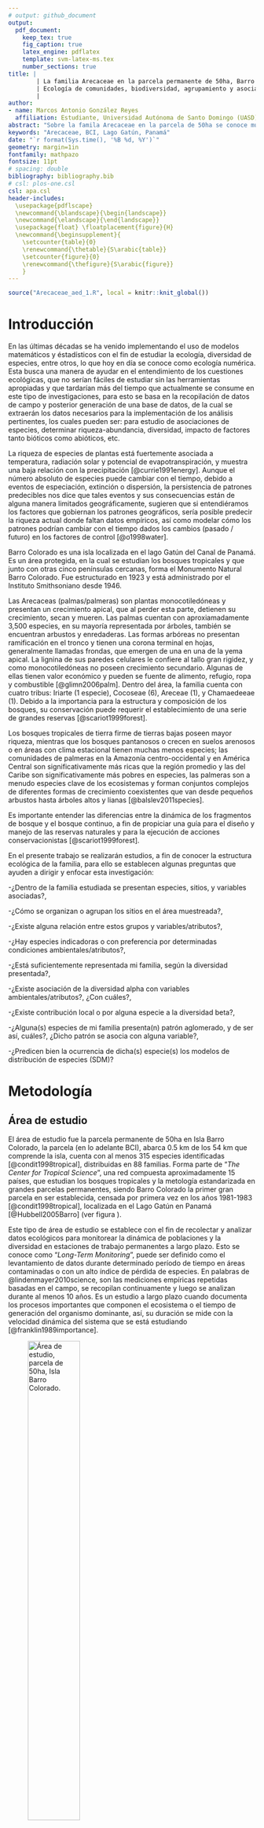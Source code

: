 ```yaml
---
# output: github_document
output: 
  pdf_document:
    keep_tex: true
    fig_caption: true
    latex_engine: pdflatex
    template: svm-latex-ms.tex
    number_sections: true
title: | 
        | La familia Arecaceae en la parcela permanente de 50ha, Barro Colorado Island. 
        | Ecología de comunidades, biodiversidad, agrupamiento y asociación, en un bosque tropical lluvioso.
        | 
author:
- name: Marcos Antonio González Reyes
  affiliation: Estudiante, Universidad Autónoma de Santo Domingo (UASD)
abstract: "Sobre la famila Arecaceae en la parcela de 50ha se conoce muy poco de su ecología, diversidad, asociación (entre especies y variables ambientales y de suelo, especie/especie, y sitios/especies), y como se agrupan los sitios en base a sus características. Con este trabajo se trata de resolver la problemática planteada anteriormente. En base a los datos obtenidos se concluye que *Chamaedorea tepejilote* y *Bactris barronis* son las dos especies que no se asocian con otras especies, se presentan asociaciones entre variables geomorfologicas y entre variables de riqueza-abundancia. La abundancia de la familia Arecaceae se encuentra asociada con la riqueza de especies de la familia, la orientación media y la riqueza global de especies de la parcela permanente. La riqueza de la familia se asocia a su vez con la variable geomorfológica de pico. Mediante técnicas de agrupamiento se lograron alcanzar 5 grupos de sitios mediante la técnica Ward. Utilizando el Coeficiente de correlación biserial puntual se observa que el grupo dos de la técnica de agrupamiento Complete mantiene a *Socratea exorrizha* como especie indicadora. El I de Moran con la transformada de Hellinger con y sin tendencia, muestra que *Bactris major* tiene una dependencia espacial con ciertas variables, como Ca, B y Mg, donde bajos valores de estas variables llevan a que haya abundancia significativa de esta especie en sus sitios de muestreo. Observar como el material estudiado se estructura dentro del área muestreada nos ayudaría a tener una idea de como estarían conformadas las comunidades de esta familia dentro de otras áreas de estudio que queramos analizar en el futuro. Los estudios y análisis empleados en este trabajo son extrapolables a cualquier sitio, y probablemente el presente trabajo establezca un precedente para investigadores que deseen realizar este tipo de investigación."
keywords: "Arecaceae, BCI, Lago Gatún, Panamá"
date: "`r format(Sys.time(), '%B %d, %Y')`"
geometry: margin=1in
fontfamily: mathpazo
fontsize: 11pt
# spacing: double
bibliography: bibliography.bib
# csl: plos-one.csl
csl: apa.csl
header-includes:
  \usepackage{pdflscape}
  \newcommand{\blandscape}{\begin{landscape}}
  \newcommand{\elandscape}{\end{landscape}}
  \usepackage{float} \floatplacement{figure}{H} 
  \newcommand{\beginsupplement}{
    \setcounter{table}{0}
    \renewcommand{\thetable}{S\arabic{table}}
    \setcounter{figure}{0}
    \renewcommand{\thefigure}{S\arabic{figure}}
    }
---
```


```r
source("Arecaceae_aed_1.R", local = knitr::knit_global())
```

# Introducción

En las últimas décadas se ha venido implementando el uso de modelos matemáticos y éstadísticos con el fin de estudiar la ecología, diversidad de especies, entre otros, lo que hoy en día se conoce como ecología numérica. Esta busca una manera de ayudar en el entendimiento de los cuestiones ecológicas, que no serían fáciles de estudiar sin las herramientas apropiadas y que tardarían más del tiempo que actualmente se consume en este tipo de investigaciones, para esto se basa en la recopilación de datos de campo y posterior generación de una base de datos, de la cual se extraerán los datos necesarios para la implementación de los análisis pertinentes, los cuales pueden ser: para estudio de asociaciones de especies, determinar riqueza-abundancia, diversidad, impacto de factores tanto bióticos como abióticos, etc. 

La riqueza de especies de plantas está fuertemente asociada a temperatura, radiación solar y potencial de evapotranspiración, y muestra una baja relación con la precipitación [@currie1991energy]. Aunque el número absoluto de especies puede cambiar con el tiempo, debido a eventos de especiación, extinción o dispersión, la persistencia de patrones predecibles nos dice que tales eventos y sus consecuencias están de alguna manera limitados geográficamente, sugieren que si entendiéramos los factores que gobiernan los patrones geográficos, sería posible predecir la riqueza actual donde faltan datos empíricos, así como modelar cómo los patrones podrían cambiar con el tiempo dados los cambios (pasado / futuro) en los factores de control [@o1998water].

Barro Colorado es una isla localizada en el lago Gatún del Canal de Panamá. Es un área protegida, en la cual se estudian los bosques tropicales y que junto con otras cinco penínsulas cercanas, forma el Monumento Natural Barro Colorado. Fue estructurado en 1923 y está administrado por el Instituto Smithsoniano desde 1946.

Las Arecaceas (palmas/palmeras) son plantas monocotiledóneas y presentan un crecimiento apical, que al perder esta parte, detienen su crecimiento, secan y mueren. Las palmas cuentan con aproxiamadamente 3,500 especies, en su mayoría representada por árboles, también se encuentran arbustos y enredaderas. Las formas arbóreas no presentan ramificación en el tronco y tienen una corona terminal en hojas, generalmente llamadas frondas, que emergen de una en una de la yema apical. La lignina de sus paredes celulares le confiere al tallo gran rigidez, y como monocotiledóneas no poseen crecimiento secundario. Algunas de ellas tienen valor económico y pueden se fuente de alimento, refugio, ropa y combustible [@glimn2006palm]. Dentro del área, la familia cuenta con cuatro tribus: Iriarte (1 especie), Cocoseae (6), Areceae (1), y Chamaedeeae (1). Debido a la importancia para la estructura y composición de los bosques, su conservación puede requerir el establecimiento de una serie de grandes reservas [@scariot1999forest].

Los bosques tropicales de tierra firme de tierras bajas poseen mayor riqueza, mientras que los bosques pantanosos o crecen en suelos arenosos o en áreas con clima estacional tienen muchas menos especies; las comunidades de palmeras en la Amazonía centro-occidental y en América Central son significativamente más ricas que la región promedio y las del Caribe son significativamente más pobres en especies, las palmeras son a menudo especies clave de los ecosistemas y forman conjuntos complejos de diferentes formas de crecimiento coexistentes que van desde pequeños arbustos hasta árboles altos y lianas [@balslev2011species].

Es importante entender las diferencias entre la dinámica de los fragmentos de bosque y el bosque continuo, a fin de propiciar una guía para el diseño y manejo de las reservas naturales y para la ejecución de acciones conservacionistas [@scariot1999forest].

En el presente trabajo se realizarán estudios, a fin de conocer la estructura ecológica de la familia, para ello se establecen algunas preguntas que ayuden a dirigir y enfocar esta investigación: 

-¿Dentro de la familia estudiada se presentan especies, sitios, y variables asociadas?, 

-¿Cómo se organizan o agrupan los sitios en el área muestreada?,

-¿Existe alguna relación entre estos grupos y variables/atributos?,

-¿Hay especies indicadoras o con preferencia por determinadas condiciones ambientales/atributos?,

-¿Está suficientemente representada mi familia, según la diversidad presentada?, 

-¿Existe asociación de la diversidad alpha con variables ambientales/atributos?, ¿Con cuáles?,

-¿Existe contribución local o por alguna especie a la diversidad beta?, 

-¿Alguna(s) especies de mi familia presenta(n) patrón aglomerado, y de ser así, cuáles?, ¿Dicho patrón se asocia con alguna variable?, 

-¿Predicen bien la ocurrencia de dicha(s) especie(s) los modelos de distribución de especies (SDM)?

# Metodología

## Área de estudio

El área de estudio fue la parcela permanente de 50ha en Isla Barro Colorado, la parcela (en lo adelante BCI), abarca 0.5&nbsp;km\textsuperscript{2} de los 54&nbsp;km\textsuperscript{2} que comprende la isla, cuenta con al menos 315 especies identificadas [@condit1998tropical], distribuidas en 88 familias. Forma parte de "*The Center for Tropical Science*", una red compuesta aproximadamente 15 países, que estudian los bosques tropicales y la metología estandarizada en grandes parcelas permanentes, siendo Barro Colorado la primer gran parcela en ser establecida, censada por primera vez en los años 1981-1983 [@condit1998tropical], localizada en el Lago Gatún en Panamá [@Hubbell2005Barro] (ver figura \ref{fig:mapa_cuadros}). 

Este tipo de área de estudio se establece con el fin de recolectar y analizar datos ecológicos para monitorear la dinámica de poblaciones y la diversidad en estaciones de trabajo permanentes a largo plazo. Esto se conoce como "*Long-Term Monitoring*", puede ser definido como el levantamiento de datos durante determinado período de tiempo en áreas contaminadas o con un alto índice de pérdida de especies. En palabras de @lindenmayer2010science, son las mediciones empíricas repetidas basadas en el campo, se recopilan continuamente y luego se analizan durante al menos 10 años. Es un estudio a largo plazo cuando documenta los procesos importantes que componen el ecosistema o el tiempo de generación del organismo dominante, así, su duración se mide con la velocidad dinámica del sistema que se está estudiando [@franklin1989importance].

![Área de estudio, parcela de 50ha, Isla Barro Colorado.
\label{fig:mapa_cuadros}](mapa_cuadros.png){width=50%}

## Materiales y métodos

En el presente estudio trabajamos con la familia Arecaceae Schultz Sch., dentro de la parcela presenta 9 especies y 7 géneros. El estudio se fundamentó en el uso del censo #7 de BCI, tomando en cuenta una matriz de comunidad que contiene los datos relevantes de las especies censadas. Según [@condit1998tropical], la metodología del censo utiliza como criterio de exclusión, aquellos individuos con menos de 1&nbsp;cm de diámetro a la altura del pecho (DAP). Los censos, por lo general, se actualizan cada 5 años. Para las labores de monitoreo de la inmigración, extinción y reemplazo en la parcela, los individuos se identifican con un código único, de forma que los datos sirvan para evluar,  longitudinalmente, si hay nuevas especies, así como para actualizar la abundancia en cada momento censal.

### Medición de Asociación

En este análisis nos basamos en los modos Q y R, en tanto que realizamos comparaciones entre sitios y entre especies. En modo Q nos fundamentamos en la composición de especies y variables ambientales para evaluar la disimilaridad entre sitios. Utilizamos la distancia euclídea aplicada a datos de abundancia de una matriz de comunidad transformados por método "Hellinger", tanto como por medio de métricas de disimilaridad de Jaccard y Sorensen para datos transformados de presencia-ausencia, para evaluar disimilaridad entre sitios según su composición. Del mismo modo evaluamos disimilaridad entre sitios a través de variables mixtas de la matriz ambiental en modo Q, utilizando la métrica de Gower.

En modo R se calculó el grado de dependencia presente entre especies empleando, en la matriz de comunidad transpuesta, tanto la transformación "Chi", a los datos de abundancia para la posterior estimación de la distancia, que nos permite comparar especies, como la métrica de Jaccard a datos de presencia-ausencia.  Finalmente, evaluamos el grado de asociación entre las variables ambientales a partir de los índices de correlación de Pearson y Spearman, aplicados a las variables cuantativas de la matriz ambiental.

Las representaciones de las matrices de disimilaridad obtenidas, se realizaron utilizando 'mapas de calor', en los que se representaron, con distintas tonalidades de colores rosa y azul, las distancias obtenidas."


### Análisis de Agrupamiento

Se realizaron análisis de agrupamiento utilizando técnicas de agrupamiento jerárquico, para agrupar según características o preferencias comúnes entre sitios, aquí se utilizan criterios de enlace y sus resultados se visualizan en dendrogramas, para cuya elaboración se usó distancia Euclídea, que es la distancia entre un punto y otro según variables descriptivas y se usa la distancia mínima. Aquí utlizamos el agrupamiento "*Ward*" de distancia mínima, determinado para 5 grupos de sitios, el objetivo es definir grupos de manera que la suma de cuadrados se minimice dentro de cada uno de ellos, basándose en el criterio del modelo lineal de mínimos cuadrados [@borcard2018numerical]. También se aplicaron otras pruebas, en este caso ANOVA, evalúa homogeneidad de medias, no se cumplen muchos de los supuestos requeridos para esta prueba; y Kruskal-Wallis que evalúa homogeneidad de medianas; para calcular asociación entre variables ambientales y de suelo, y los grupos formados [@jose_ramon_martinez_batlle_2020_4402362].

Para la generación de dendrogramas se utilizó la función 'hclust' del paquete 'stats', presente por defecto en R. A su vez se utilizó correlación cofenética para determinar el número de grupos de sitios más apropiado; y 'anchura de silueta' para determinar cuantos grupos serían necesarios o más representativos, así como pruebas multivariadas de Bootstrap en busqueda de los sitios que presentaran mayores probabilidades de formar grupos, y la generación  de mapas de calor para representar los grupos de sitios y la distancia entre especies.

### Diversidad Ecológica

Para calcular el grado de diversidad alpha usamos los grupos generados mediante el análisis de agrupamiento, 'grupos_ward_k5'. A fin de calcular esto se utilizan métodos como la Entropía de Shannon $H_1$, que calcula el grado de desorden en la muestra; índice de concentración de Simpson, que calcula la probabilidad de que dos individuos seleccionados aleatoriamente puedan ser de la misma especie,  Equidad de Pielou $J=H_1/H_0$. Números de Hill, riqueza de especies $N_0=q$, número de especies abundantes $N_1=e^H$, y el inverso de Simpson $N_1=1/\lambda$; y ratios de Hill $E_1=N_1/N_0$ (su versión para equidad Shannon), $E_2=N_2/N_0$ (versión de equidad de Simpson).

También se usaron modelos con enfoques asintóticos:

-Modelo homogéneo (estándar y MLE), este modelo asume que todas las especies tienen la misma incidencia o probabilidades de detección. 

-Chao1 devolverá una estimación de la riqueza de especies basada en un vector o matriz de datos de abundancia; y Chao1-bc, una forma corregida por sesgos para el Chao1. 

-iChao1, al igual que el estimador Chao1, el estimador iChao1 es un límite inferior aproximado para cualquier tamaño de muestra; el estimador iChao1 es un límite inferior mayor porque siempre es mayor o igual que el estimador Chao1 [@chiu2014improved]. 

-Basados en "cobertura" o "completitud de muestra". ACE para datos de abundancia

-Estimadores Jackknife de primer, utiliza la frecuencia de los únicos para estimar el número de especies no detectadas; y de segundo orden, utiliza las frecuencias de ejemplares únicos y duplicados para estimar el número de especies no detectadas; estiman la riqueza de especies. 

Para diversidad beta calculamos la contribución de las especies y los sitios a la misma, valiéndonos de la función "*determinar_contrib_local_y_especie*", usando la transformación de Hellinger.

### Análisis de Ecología Espacial

En ecología espacial usamos la transformada de hellinger y la matriz ambiental para crear un cuadro de vecindad y ver como se autocorrelacionan los sitios, se genera un correlograma para las variables que queremos estudiar mediante la función 'sp.correlogram' y para varias variables como la abundancia de especies y variables ambientales. También se usaron otros métodos como la prueba Mantel, para aplicarla a datos de comunidad, es necesario quitar la tendencia espacial. Para ello, primero hay que ajustar la matriz de comunidad transformada por Hellinger a la matriz de posiciones XY. El modelo resultante explicará las abundancias de especies transformadas  según la posición. Los residuos de dicho modelo, contendrán la proporción de las abundancias transformadas no explicada por la posición. Si dicha proporción presenta autocorrelación espacial (cuadros de 1 Ha cercanos entre sí que presentan correlación positiva o negativa), entonces es probable que se esté frente a un caso de dependencia espacial inducida por una variable interveniente con matrices de distancia para autocorrelación espacial con y sin tendencia. 

Así mismo, se utilizó el I de Moran, con una matriz de abundancia de especies transformada sin tendencia que se aplica a variables ambientales para obtener los datos de autocorrelación y distribución de especies y variables en los sitios de muestreo.

Para este estudio se utilizó el software estadístico R [@RSoft], los paquetes vegan [@VeganPack], tidyverse [@Tidyverse], sf [@sfpackage], mapview [@MapView], leaflet [@Leaflet], ez [@EZ], psych [@psych], adespatial [@adespatial], stats [@RSoft] y scripts del repositorio "Scripts de análisis de BCI" [@jose_ramon_martinez_batlle_2020_4402362].

# Resultados

## Riqueza-abundancia y presecia-ausencia

La familia Arecaceae estuvo repesentada por 2,637 individuos, dentro de los que hubo una riqueza de 9 especies y 7 géneros. La especie más abundante fue *Oenocarpus mapora* con 1,802 individuos, seguida de *Socratea exorrizha* (500); *Astrocaryum standleyanum*  y *Bactris major* fueron las de abundancia media con 152 y 112 individuos respectivamente; y *Attalea butyracea*, *Elais oleifera*, *Bactris coloniata*, *Bactris barronis*  y *Chamaedorea tepejilote* 32, 20, 10, 5 y 4 individuos respectivamente (ver tabla \ref{tab:abun_sp} y figura \ref{fig:abun_sp_q}). La mayor abundancia de la familia estuvo presente en los sitios 5, 6 y 27, con 113, 171 y 136 individuos respectivamente; y los sitios 35, 40 y 41 los de menor abundancia, presentando 9, 15 y 10 individuos respectivamente (ver figura \ref{fig:mapa_cuadros_abun_mi_familia}). Los cuadrantes que mayor riqueza mostraron tuvieron un número de 5 a 6 especies, los que menos mostraron, tuvieron de 2 a 3 especies, ningún cuadrante mostró estar representado por solo 1 especie, así mismo ninguno presentó la totalidad de especies (9) presentes en la parcela (ver figura \ref{fig:mapa_cuadros_riq_mi_familia}).

```r
knitr::kable(abun_sp,
             caption = "\\label{tab:abun_sp}Abundancia de individiuos por especie de la familia Arecaceae.")
```

```{r, echo=FALSE, fig.cap="\\label{fig:abun_sp_q}Abundancia de individuos por especie en cada cuadrante."}
abun_sp_q
```

## Análisis de asociación

Los sitios mostraron grados de correlación estadística mediante análisis de disimilaridad de distancia Euclídea, de igual manera se econtraron sitios altamente disímiles del conjunto (sitios 18, 21, 31 y 42)(ver figura \ref{fig:matriz_disimilaridad_hellinger}).

Para la asociación de especies, los datos arrojaron que *Chamaedorea tepejilote* y *Bactris barronis* son especies que no presentan asociaciones con otras; *Socratea exorrizha* se asocia con *Bactris coloniata*, *Oenocarpus mapora*, *Astrocaryum standleyanum*, *Attalea butyracea* y *Bactris major*; *Oenocarpus mapora* presenta asociaciones con las demás especies; el mismo caso anterior se repite con las especies *Astrocaryum standleyanum* y *Attalea butyracea*; *Elaeis oleifera* presenta asociaciones con *A. standleyanum*, *Bactris major*, *A. butyracea* y *Oenocarpus mapora*; *Bactris major* carece de asociación con las especies *Chamaedorea tepejilote*, *Bactris barronis* y *Bactris coloniata*, (ver figuras \ref{fig:matriz_asociacion_especies} y \ref{fig:matriz_distancia_especies}).

Se observaron asociaciones entre variables geomorfologicas y variables de riqueza-abundancia, la abundancia de la familia Arecaceae se encontró asociada a la variable de pendiente media; y la riqueza de especies estuvo relacionada con geomorfología de pico, (ver figura \ref{fig:matriz_correlacion_geomorf_abun_riq_spearman}). En cuanto a variables de suelo y riqueza-abundancia, la abundancia estuvo asociada significativamente con las variables B, Ca, Cu, K, Mn, Zn, N, N.min, y pH de manera negativa, mientras que la riqueza no mostró asociación significativa con ninguna variable de suelo, (ver figura \ref{fig:matriz_correlacion_suelo_abun_riq_spearman}).

## Análisis de agrupamiento

Se detectaron sitios con altas pobabilidades de formar grupos, cuyo agrupamiento por método "*ward*" resultó en cinco grupos, un gran grupo con 24 sitios; uno mediano con 15; y tres pequeños con 2, 3 y 6 sitios cada uno, (ver figura \ref{fig:Dendrograma_grupos_ward_5}). A pesar de la autocorrelación que presentan los sitios entre sí, la composición de especies de la familia afecta la distribución de los grupos, haciendo que los sitios formen agrupamientos discontinuos, (ver figura \ref{fig:mapa_ward_k5}). Este patrón de distribución tiene grados de correlación con variables ambientales como Al, B, Mn, Cu, Zn, N, pH, K; y variables geomorfológicas de elevación media, hombrera y pendiente media, (ver figura \ref{fig:Grupos_Ward_k5_variables}). Los sitios pertenecientes al grupo cuatro tienen marcada asociación con variables de suelo como (Potasio, Hierro, Aluminio) mientras que con otras variables de suelo tiene valores de asociación bajos; con variables ambientales/geomorfológicas como (Riqueza global, Vertiente, Heterogeneidad ambiental y Pendiente media) presenta altos grados de dependencia.

Se observaron especies indicadoras en el agrupamiento "*ward*" mediante método del valor indicador (IndVal), y con preferencia de hábitats con el Coeficiente de Correlación Biserial Puntual (CCBP), las cuales fueron *Elaeis oleifera*, *Bactris major* y *Attalea butyracea* en el grupo 4; con la suma de grupos 1+2 se encuentra *Socratea exorrizha*, y para los grupos 4+5 *Astrocaryum standleyanum*. A su vez, se detectaron especies con preferancias por hábitats: *Socratea exorrizha* con preferencia por los habitats "*OldLow*" (bosque viejo con relieve bajo) y "*OldSlope*" (Bosque viejo con pendiente) en el grupo 2; y *Elaeis oleifera*, *Bactris major* y *Attalea butyracea* en el grupo 4, con preferancia por los habitats "*OldLow*" y "*swamp*" (pantano). 



## Análisis de diversidad

Se determinó que la riqueza de la familia Arecaceae (9 especies) en BCI, está representada en su totalidad, la cobertura del conjunto de datos fue del 100% y todos los valores estimados de riqueza fueron del 95%. En cuanto a los grupos encontrados: todos los grupos mostraron completitud de muestra del 100% y valores estimados de riqueza del 95%.    

En diversidad alpha la Equidad de Pielou y la Ratios de Hill mostraron asociación estadística con la elevación media y abundancia global. Para diversidad beta, se encontró que  tanto los sitios (13 y 23), como las especies (*Attalea butyracea*, *Socratea exorrizha* y *Bactris major*), contribuyen a esta diversidad.

## Análisis de Ecología espacial

Se detectaron autocorrelaciones mediante el I de Moran, tanto para las especies, como para las variables geomorfológicas y de suelo. Las especies que mostraron autocorrelación fueron *Astrocaryum standleyanum* con valor positivo para los órdenes 1, 2, y negativo para órdenes 5 y 6; *Elaeis oleifera* y *Oenocarpus mapora* en el orden 1, positiva y negativa respectivamente; *Socratea exorrizha* positiva para orden 1 y negativa para orden 5. Las variables geomorfológicas que tuvieron autocorrelación la presentaron solo para 1 orden, como es el caso de llanura, espolón/gajo, vertiente y vaguada. Para las variables de suelo las más destacables son: Al con valor positivo para orden 1 y negativo para orden 7; B, Ca, Zn y K en los órdenes 1-3 (positiva) y 5-8 (negativa); Mg órdenes 1-3 (positiva) y 6-8 (negativa); Fe positiva en los órdenes (1, 2) y negativa en (7, 8); Cu en órdenes 1 y 2; Mn positiva para orden 1 y negativa para el 4; P positiva en órdenes (1, 4) y negativa en los (2, 6) N 1-2 (positiva) y 4-6 (negativa); N.min 1-3 (positiva) y 7-9 (negativa); pH órdenes 1-3 (positiva) y 4-7 (negativa); pendiente y orientación media para orden 1; y elevación media, positiva para órdenes (1, 2) y negativa para (3, 4). La distribución de pH en la parcela se presenta de izquierda a derecha, hacia la izquierda se encuentran los valores de pH más bajos y hacia la derecha los más altos (ver figura \ref{fig:mapa_cuadros_pH}).

Hubo autocorrelación para el orden 3 en la prueba de Mantel, con significancia para un valor de 0.001. El I de Moran con la transformada de Hellinger con y sin tendencia, muestra que *Bactris major* tiene una dependencia espacial con ciertas variables, como Ca, B y Mg, donde bajos valores de estas variables llevan a que haya abundancia significativa de esta especie en sus sitios de muestreo, mostró un grado de preferencia por altos valores de P; esta especie se describe como calciofila [@grandtner2013dictionary]. *Elaeis oleifera* guardó preferencia por variables como llanura; hábitats "*OldLow*" y "*Swamp*"; en presencia de Al esta especie puede aumentar sus valores de abundancia; y de bajos valores de N, K, Mg, pH y elvación media. *A. butyracea* mostró tener preferencia por en sitios de baja abundancia con baja geomorfología de vaguada y N; la alta abundancia se relacionó con valores altos de pH y espolón/gajo, y bajos valores de Al (ver figuras \ref{fig:Lisa_map_variables_ambientales}, \ref{fig:Lisa_map_variables_suelo}, \ref{fig:Lisa_map_variables_suelo_2}, \ref{fig:Lisa_map_especies_tendencia} y \ref{fig:Lisa_map_especies_sin_tendencia}). Los sitios del grupo 4 (13, 18 y 23) son de los que presentan mayor heterogeneidad ambiental, valores de elevación media similares, cercanos valores Cu, Mn y Ca. Debido al azar con el que se presentan las especies de la familia en el área de estudio, estimo que estos modelos no predicen con gran certeza la distribución u ocurrencia de las mismas.

![Matriz de correlacion entre sitios. En color fucsia los sitios que poseen alta asociación, y en color cian los de baja asociación.
\label{fig:matriz_disimilaridad_hellinger}](matriz_disimilaridad_hellinger.png)

![Matriz de asociacion entre especies. Los colores cian significan nula asociación, y los colores fucsia la asociación que presentan las especies.
\label{fig:matriz_asociacion_especies}](matriz_asociacion_especies.png)

![Matriz de distancia entre especies. Los colores cian denotan larga distancia Euclídea, y los colores fucsia corta distancia.
\label{fig:matriz_distancia_especies}](matriz_distancia_especies.png)

![Matriz de correlacion de variables geomorfologicas y abundancia-riqueza.
\label{fig:matriz_correlacion_geomorf_abun_riq_spearman}](matriz_correlacion_geomorf_abun_riq_spearman.png)

![Matriz de correlacion de variables suelo y abundancia-riqueza.
\label{fig:matriz_correlacion_suelo_abun_riq_spearman}](matriz_correlacion_suelo_abun_riq_spearman.png)

![Dendrograma de grupos.
\label{fig:Dendrograma_grupos_ward_5}](Dendrograma_grupos_ward_5.png)

![Mapa distribución de sitios agrupados.
\label{fig:mapa_ward_k5}](mapa_ward_k5.png){width=50%}

![Gráfico de correlación entre valiables y grupos de sitios.
\label{fig:Grupos_Ward_k5_variables}](Grupos_Ward_k5_variables.png)

# Discusión

*Bactris barronis* y *Chamaedorea tepejilote* fueron las especies que no se relacionaron con otras especies. Cuatro pares de especies presentan asociación significativa, *Bactris major* y *Elaeis oleifera*, *Attalea butyracea* y *E. oleifera*, *Oenocarpus mapora* y *Socratea exorrizha*, y *Astrocaryum standleyanum* con *B. major*. Los sitios pertenecientes al grupo cuatro tienen marcada asociaión con variables de suelo como (Potasio, Hierro, Aluminio y pH) mientras que con otras variables de suelo tiene valores de asociación bajos; con variables ambientales/geomorfológicas como (Riqueza global, Vertiente, Heterogeneidad ambiental y Pendiente media) presenta altos grados de dependencia. 

También se determinó que la riqueza de la familia está completamente representada, con un 100% de completitud de muestra y covertura del conjunto, y un 95% de estimación de riqueza. La diversidad alpha demostró estar asociada estadísticamente con algunas variables (elevación media y abundancia global). En la diversidad beta se encontró la contribución de los sitios (13 y 23); y las especies *A. butyracea*, *S. exorrizha* y *B. major*. 

Las especies, *Astrocaryum standleyanum*, *Elaeis oleifera*, *Oenocarpus mapora*, *Socratea exorrizha*, mostraron la presencia de autocorrelación espacial. Hubo autocorrelación para algunas variables geomorfológicas: llanura, espolón/gajo, vertiente y vaguada. Para las variables de suelo las más destacables son B, Ca, Zn y K en los órdenes (1-3 y 5-8); Mg órdenes (1-3 y 6-8); N (1-2 y 4-6); N.min (1-3 y 7-9); y pH órdenes (1-7). 

La falta de asociaciones de *B. major* y *C. tepejilote* puede estar determinada por baja abundancia de individuos que presentaron, ya que son las 2 especies con la más baja abundancia, también podría estar relacionado con su distribución espacial y algunas variables ambientales como valores bajos de elevación media; y bajos valores de Al, Fe, Mn, y bajos valores de pH fomentan la abundancia de *Chamaedorea tepejilote*.

Los bajos valores de asociación que presenta el grupo 4 con otras variables de suelo y algunas varibles ambientales/geomorfológicas, muestran una mejor perspectiva de por qué este grupo presenta esta distribución y especies muy particulares *Attalea butyracea*, *Bactris major* y *Elaeis oleifera*, especies que no se presentan en sitios tan contiguos como son los sitios 13, 18 y 23. La asociación de variables también demostró estar correlacionada con la distribución de las especies dentro de la parcela.

Los resultados de los análisis de autocorrelación espacial describirían por qué las especies *A. standleyanum*, *E. oleifera*, *O. mapora*, *S. exorrizha* son las más abundantes, exceptuando por *Elaeis oleifera*, que es una indicadora significativa del micro hábitat pantanoso [@legendre2019spatial] y reporta un aumento de abundancia de 1 individuo, elevando su abundancia a 17 individuos para esa fecha, actualmente ese número ha incrementado a 20 individuos.

Estudios de poblaciones de especies de la familia Arecaceae también reportan que Socratea exorrizha es una especie que parece siempre presentar una abundancia significativa como reporta [@stevenson2008determinantes]. En las palmeras, se ha destacado la importancia de variables ambientales: clima, suelos, hidrología y topografía [@balslev2011species].

Los resultados obtenidos en esta investigación servirán a futuro para implementar este tipo de metodología en casi cualquier área de estudio que se proponga investigar, ya que los análisis son extrapolables y adaptables a casi todos los bosques tropicales, y nos ayudarían a entender la ecología de sitios que actualmente desconocemos la estructura de su comunidad, es importante que este tipo de trabajos se sigan ralizando con frecuencia en todos los bosques del mundo a fin de observar la dinámica poblacional de distintos ambientes, marcar un punto de partida en estas áreas desconocidas y ver como las suceciones ecológicas van cambiando con el tiempo, ver como se desarrollan las especies e inventariar especies que tal vez no habíamos visto en algunos sitios debido a distintas razones o variables que tal vez no sabíamos que podían influir en la biodiversidad en el área muestreada.

# Agradecimientos

# Información de soporte

\beginsupplement

![Mapa de abundancia global.
\label{fig:mapa_cuadros_abun_global}](mapa_cuadros_abun_global.png){width=50%}

![Mapa de riqueza global.
\label{fig:mapa_cuadros_riq_global}](mapa_cuadros_riq_global.png){width=50%}

![Mapa de abundancia de individuos por cuadrante de la familia Arecaceae.
\label{fig:mapa_cuadros_abun_mi_familia}](mapa_cuadros_abun_mi_familia.png){width=50%}

![Mapa de riqueza de especies de la familia Arecaceae.
\label{fig:mapa_cuadros_riq_mi_familia}](mapa_cuadros_riq_mi_familia.png){width=50%}

![Mapa de pH, parcela de 50ha.
\label{fig:mapa_cuadros_pH}](mapa_cuadros_ph.png){width=50%}

![Cluster Lisa variables ambientales.
\label{fig:Lisa_map_variables_ambientales}](Lisa_map_variables_ambientales.jpg)

![Cluster Lisa variables suelo.
\label{fig:Lisa_map_variables_suelo}](Lisa_map_variables_suelo.jpg)

![Cluster Lisa variables suelo.
\label{fig:Lisa_map_variables_suelo_2}](Lisa_map_variables_suelo_2.jpg)

![Cluster Lisa especies con tendencia.
\label{fig:Lisa_map_especies_tendencia}](Lisa_map_especies_tendencia.jpg)

![Cluster Lisa especies sin tendencia.
\label{fig:Lisa_map_especies_sin_tendencia}](Lisa_map_especies_sin_tendencia.jpg)

# *Script* reproducible

\ldots

# Referencias
